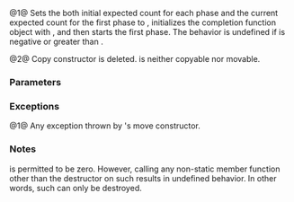 {{cpp/thread/barrier/title|barrier}}
{{cpp/thread/barrier/navbar}}

{{dcl begin}}
{{dcl|num=1|since=c++20|1= 
constexpr explicit barrier( std::ptrdiff_t expected,
                            CompletionFunction f = CompletionFunction());
}}
{{dcl|num=2|since=c++20|1= 
barrier( const barrier&amp; ) = delete;
}}
{{dcl end}}

@1@ Sets the both initial expected count for each phase and the current expected count for the first phase to {{c|expected}}, initializes the completion function object with {{c|std::move(f)}}, and then starts the first phase. The behavior is undefined if {{c|expected}} is negative or greater than {{rlpf|max}}.

@2@ Copy constructor is deleted. {{tt|barrier}} is neither copyable nor movable.

===Parameters===
{{par begin}}
{{par|expected|initial value of the expected count}}
{{par|f|completion function object to be called on phase completion step}}
{{par end}}

===Exceptions===
@1@ Any exception thrown by {{tt|CompletionFunction}}'s move constructor.

===Notes===
{{c|expected}} is permitted to be zero. However, calling any non-static member function other than the destructor on such {{tt|barrier}} results in undefined behavior. In other words, such {{tt|barrier}} can only be destroyed.

{{langlinks|es|ja|ru|zh}}